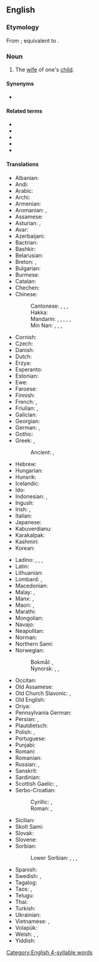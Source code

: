 ==English==

===Etymology===
From {{inh|en|enm|douȝter in lawe}}; equivalent to {{suffix|en|daughter|in-law}}.

===Noun===
{{en-noun|head=[[daughter]]-[[in-law]]|daughters-in-law|daughter-in-laws|pl2qual=colloquial, nonstandard}}

# The [[wife]] of one's [[child]].

====Synonyms====
* {{l|en|bahu}} {{q|India}}

====Related terms====
* {{l|en|brother-in-law}}
* {{l|en|father-in-law}}
* {{l|en|mother-in-law}}
* {{l|en|sister-in-law}}
* {{l|en|son-in-law}}

====Translations====
{{trans-top|wife of one's child}}
* Albanian: {{t+|sq|nuse|f}}
* Andi: {{t|ani|нуса}}
* Arabic: {{t|ar|زَوْجَة اَلاِبْن|f|tr=zawjat al-ibn}}
* Archi: {{t|aqc|нусдур}}
* Armenian: {{t+|hy|հարս}}
* Aromanian: {{t|rup|norã|f}}, {{t+|rup|nor}}
* Assamese: {{t|as|বোৱাৰী}}
* Asturian: {{t+|ast|nuera|f}}, {{t+|ast|ñuera|f}}
* Avar: {{t|av|нус}}
* Azerbaijani: {{t+|az|gəlin}}
* Bactrian: {{t|xbc|ασνωυο}}
* Bashkir: {{t|ba|килен}}
* Belarusian: {{t|be|няве́стка|f|sc=Cyrl}}
* Breton: {{t+|br|merc'h-kaer|f}}, {{t|br|merc'heg|f}}
* Bulgarian: {{t+|bg|снаха́|f}}
* Burmese: {{t+|my|ချွေးမ|sc=Mymr}}
* Catalan: {{t+|ca|nora|f}}
* Chechen: {{t|ce|нус}}
* Chinese:
*: Cantonese: {{t+|yue|新婦}}, {{t|yue|新妇|tr=san1 pou5, sam1 pou5}}, {{t|yue|媳婦}}, {{t|yue|媳妇|tr=sik1 fu5}} {{q|formal}}
*: Hakka: {{t|hak|心臼|tr=sîm-khiû}}
*: Mandarin: {{t+|cmn|媳婦}}, {{t+|cmn|媳妇|tr=xífù}}, {{t+|cmn|兒媳}}, {{t+|cmn|儿媳|tr=érxí}}, {{t|cmn|兒媳婦}}, {{t|cmn|儿媳妇|tr=érxífù}}
*: Min Nan: {{t+|nan|新婦}}, {{t|nan|新妇|tr=sin-pū, sin-pǔ, sim-pū}}, {{t|nan|囝新婦}}, {{t|nan|囝新妇|tr=kiáⁿ-sin-pū, káⁿ-sin-pǔ, kiáⁿ-sim-pū}}
* Cornish: {{t|kw|gohydh|f}}
* Czech: {{t+|cs|snacha|f}}
* Danish: {{t+|da|svigerdatter|c}}
* Dutch: {{t+|nl|schoondochter|f}}
* Erzya: {{t|myv|урьва}}
* Esperanto: {{t|eo|bofilino}}
* Estonian: {{t+|et|minia}}
* Ewe: {{t|ee|lɔ̃xoyɔvi}}
* Faroese: {{t|fo|verdóttir|f}}
* Finnish: {{t+|fi|miniä}}
* French: {{t+|fr|bru|f}}, {{t+|fr|belle-fille|f}}
* Friulian: {{t|fur|brût}}, {{t|fur|nore|f}}
* Galician: {{t+|gl|nora|f}}
* Georgian: {{t|ka|რძალი|sc=Geor}}
* German: {{t+|de|Schwiegertochter|f}}, {{t+|de|Schnur|f}} {{qualifier|dialectal, otherwise obsolete)}}
* Gothic: {{t|got|𐌱𐍂𐌿𐌸𐍃|f}}
* Greek: {{t+|el|νύφη|f}}, {{t+|el|κόρη|f}}
*: Ancient: {{t|grc|νύμφη|f}}, {{t|grc|νυός|f}}
* Hebrew: {{t+|he|כַּלָּה|f|tr=kala}}
* Hungarian: {{t+|hu|meny}}
* Hunsrik: {{t|hrx|Schwiegherdochter|f}}
* Icelandic: {{t+|is|tengdadóttir|f}}
* Ido: {{t+|io|bofiliino}}
* Indonesian: {{t|id|menantu perempuan}}, {{t+|id|menantu}}
* Ingush: {{t|inh|нус}}
* Irish: {{t|ga|iníon-i-ndlí|f}}, {{t|ga|banchliamhain|m}}
* Italian: {{t+|it|nuora|f}}
* Japanese: {{t+|ja|嫁|tr=よめ, yome}}
* Kabuverdianu: {{t|kea|jénra}}
* Karakalpak: {{t|kaa|kelin}}
* Kashmiri: {{t|ks|نۄش‎}}
* Korean: {{t+|ko|며느리}}
{{trans-mid}}
* Ladino: {{t|lad|ermuera|f}}, {{t|lad|elmuera|f}}, {{t|lad|ilmuera|f}}, {{t|lad|nuera|f}}
* Latin: {{t|la|nurus|f}}
* Lithuanian: {{t+|lt|marti|f}}
* Lombard: {{t|lmo|nöra|f}}, {{t|lmo|nœura|f}}
* Macedonian: {{t|mk|сна́а|f|sc=Cyrl}}
* Malay: {{t|ms|menantu perempuan}}, {{t|ms|menantu}}
* Manx: {{t|gv|'neen 'sy leigh|f}}, {{t|gv|ben chleuin|f}}
* Maori: {{t|mi|hunaonga}}, {{t|mi|hunōnga}}
* Marathi: {{t|mr|सून|f}}
* Mongolian: {{t+|mn|бэр}}
* Navajo: {{t|nv|hazháʼáád}}
* Neapolitan: {{t|nap|nòra|f}}
* Norman: {{t|nrf|belle-fil'ye|f}}
* Northern Sami: {{t|se|mannji}}
* Norwegian:
*: Bokmål: {{t+|nb|svigerdatter|m|f}}, {{t|nb|sønnekone|m|f}}
*: Nynorsk: {{t|nn|svigerdotter|f}}, {{t|nn|sonekone|f}}, {{t|nn|verdotter|f}}
* Occitan: {{t+|oc|nòra|f}}
* Old Assamese: {{t|inc-oas|বহাৰী}}
* Old Church Slavonic: {{t|cu|снъха}}, {{t|cu|невѣста|f}}
* Old English: {{t|ang|snoru|f}}
* Oriya: {{t+|or|ବଧୂ}}
* Pennsylvania German: {{t|pdc|Schwiegerdochder|f}}
* Persian: {{t+|fa|سنه|tr=sonoh|sc=fa-Arab}}, {{t|fa|سنهار|tr=sonhâr|sc=fa-Arab}}
* Plautdietsch: {{t|pdt|Schwiadochta|f}}
* Polish: {{t+|pl|synowa|f}}, {{t+|pl|snecha|f}} {{qualifier|dated}}
* Portuguese: {{t+|pt|nora|f}}
* Punjabi: {{t|pa|ਨੂੰਹ|f}}
* Romani: {{t|rom|bori|f}}
* Romanian: {{t+|ro|noră|f}}
* Russian: {{t+|ru|неве́стка|f}} {{qualifier|usually for a mother-in-law}}, {{t+|ru|сноха́|f}} {{qualifier|for a father-in-law, also}}
* Sanskrit: {{t+|sa|स्नुषा|f}}
* Sardinian: {{t|sc|nura|f}}
* Scottish Gaelic: {{t|gd|bean-mhic|f}}, {{t|gd|nighean-chèile|f}}
* Serbo-Croatian:
*: Cyrillic: {{t|sh|снаха|f}}, {{t|sh|снаја|f}}
*: Roman: {{t+|sh|snaha|f}}, {{t+|sh|snaja|f}}
* Sicilian: {{t+|scn|nora|f}}
* Skolt Sami: {{t|sms|mââʹnnj}}
* Slovak: {{t+|sk|nevesta|f}}
* Slovene: {{t+|sl|snaha|f}}
* Sorbian:
*: Lower Sorbian: {{t|dsb|pśichodna źowka|f}}, {{t|dsb|[[syn]]a [[žeńska]]|f}}, {{t|dsb|šwigerźowka|f}}, {{t|dsb|[[synowy|synowa]] [[žeńska]]|f}}
* Spanish: {{t+|es|nuera|f}}
* Swedish: {{t+|sv|svärdotter|c}}, {{t+|sv|sonhustru|c}}
* Tagalog: {{t|tl|babaeng manugang}}
* Taos: {{t|twf|phȉwéna}}, {{t|twf|sə̀oyi’ína}}
* Telugu: {{t+|te|కోడలు}}
* Thai: {{t+|th|ลูกสะใภ้}}
* Turkish: {{t+|tr|gelin}}
* Ukrainian: {{t|uk|неві́стка|f|sc=Cyrl}}
* Vietnamese: {{t|vi|con dâu}}, {{t+|vi|dâu}}
* Volapük: {{t+|vo|lüdaut}}
* Welsh: {{t|cy|merch-yng-nghyfraith|f}}, {{t|cy|gwaudd|f}}, {{t|cy|merched yng nghyfraith|f-p}}
* Yiddish: {{t|yi|שנור|f}}
{{trans-bottom}}

[[Category:English 4-syllable words]]
{{topics|en|Female family members}}